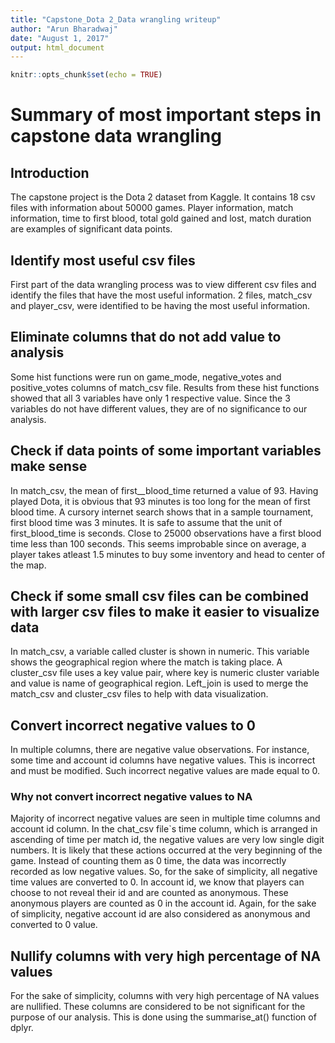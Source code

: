 ```yaml
---
title: "Capstone_Dota 2_Data wrangling writeup"
author: "Arun Bharadwaj"
date: "August 1, 2017"
output: html_document
---
```


```r
knitr::opts_chunk$set(echo = TRUE)
```

# Summary of most important steps in capstone data wrangling

## Introduction
The capstone project is the Dota 2 dataset from Kaggle. It contains 18 csv files with information about 50000 games. Player information, match information, time to first blood, total gold gained and lost, match duration are examples of significant data points. 

## Identify most useful csv files
First part of the data wrangling process was to view different csv files and identify the files that have the most useful information. 2 files, match_csv and player_csv, were identified to be having the most useful information. 

## Eliminate columns that do not add value to analysis
Some hist functions were run on game_mode, negative_votes and positive_votes columns of match_csv file. Results from these hist functions showed that all 3 variables have only 1 respective value. Since the 3 variables do not have different values, they are of no significance to our analysis.

## Check if data points of some important variables make sense 
In match_csv, the mean of first__blood_time returned a value of 93. Having played Dota, it is obvious that 93 minutes is too long for the mean of first blood time. A cursory internet search shows that in a sample tournament, first blood time was 3 minutes. It is safe to assume that the unit of first_blood_time is seconds. Close to 25000 observations have a first blood time less than 100 seconds. This seems improbable since on average, a player takes atleast 1.5 minutes to buy some inventory and head to center of the map. 

## Check if some small csv files can be combined with larger csv files to make it easier to visualize data
In match_csv, a variable called cluster is shown in numeric. This variable shows the geographical region where the match is taking place. A cluster_csv file uses a key value pair, where key is numeric cluster variable and value is name of geographical region. Left_join is used to merge the match_csv and cluster_csv files to help with data visualization.

## Convert incorrect negative values to 0
In multiple columns, there are negative value observations. For instance, some time and account id columns have negative values. This is incorrect and must be modified. Such incorrect negative values are made equal to 0.

### Why not convert incorrect negative values to NA
Majority of incorrect negative values are seen in multiple time columns and account id column. In the chat_csv file`s time column, which is arranged in ascending of time per match id, the negative values are very low single digit numbers. It is likely that  these actions occurred at the very beginning of the game. Instead of counting them as 0 time, the data was incorrectly recorded as low negative values. So, for the sake of simplicity, all negative time values are converted to 0. In account id, we know that players can choose to not reveal their id and are counted as anonymous. These anonymous players are  counted as 0 in the account id. Again, for the sake of simplicity, negative account id are also considered as anonymous and converted to 0 value. 


## Nullify columns with very high percentage of NA values
For the sake of simplicity, columns with very high percentage of NA values are nullified. These columns are considered to be not significant for the purpose of our analysis. This is done using the summarise_at() function of dplyr.
